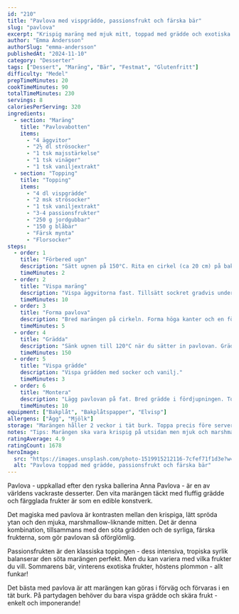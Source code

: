 ```yaml
---
id: "210"
title: "Pavlova med vispgrädde, passionsfrukt och färska bär"
slug: "pavlova"
excerpt: "Krispig maräng med mjuk mitt, toppad med grädde och exotiska frukter. Spektakulär dessert!"
author: "Emma Andersson"
authorSlug: "emma-andersson"
publishedAt: "2024-11-10"
category: "Desserter"
tags: ["Dessert", "Maräng", "Bär", "Festmat", "Glutenfritt"]
difficulty: "Medel"
prepTimeMinutes: 20
cookTimeMinutes: 90
totalTimeMinutes: 230
servings: 8
caloriesPerServing: 320
ingredients:
  - section: "Maräng"
    title: "Pavlovabotten"
    items:
      - "4 äggvitor"
      - "2½ dl strösocker"
      - "1 tsk majsstärkelse"
      - "1 tsk vinäger"
      - "1 tsk vaniljextrakt"
  - section: "Topping"
    title: "Topping"
    items:
      - "4 dl vispgrädde"
      - "2 msk strösocker"
      - "1 tsk vaniljextrakt"
      - "3-4 passionsfrukter"
      - "250 g jordgubbar"
      - "150 g blåbär"
      - "Färsk mynta"
      - "Florsocker"
steps:
  - order: 1
    title: "Förbered ugn"
    description: "Sätt ugnen på 150°C. Rita en cirkel (ca 20 cm) på bakplåtspapper."
    timeMinutes: 2
  - order: 2
    title: "Vispa maräng"
    description: "Vispa äggvitorna fast. Tillsätt sockret gradvis under fortsatt vispning. Vispa tills sockret löst sig och marängen är blank och fast. Tillsätt majsstärkelse, vinäger och vanilj."
    timeMinutes: 10
  - order: 3
    title: "Forma pavlova"
    description: "Bred marängen på cirkeln. Forma höga kanter och en fördjupning i mitten."
    timeMinutes: 5
  - order: 4
    title: "Grädda"
    description: "Sänk ugnen till 120°C när du sätter in pavlovan. Grädda i 75-90 minuter. Släck ugnen och låt pavlovan svalna helt i ugnen."
    timeMinutes: 150
  - order: 5
    title: "Vispa grädde"
    description: "Vispa grädden med socker och vanilj."
    timeMinutes: 3
  - order: 6
    title: "Montera"
    description: "Lägg pavlovan på fat. Bred grädde i fördjupningen. Toppa med bär och passionsfrukt. Garnera med mynta och florsocker. Servera genast!"
    timeMinutes: 10
equipment: ["Bakplåt", "Bakplåtspapper", "Elvisp"]
allergens: ["Ägg", "Mjölk"]
storage: "Marängen håller 2 veckor i tät burk. Toppa precis före servering."
notes: "Tips: Marängen ska vara krispig på utsidan men mjuk och marshmallow-liknande inuti. Vinäger och majsstärkelse hjälper till med detta! Låt svalna helt i ugnen för att undvika sprickor. Variera frukter efter säsong - mango, kiwi, hallon, allt funkar!"
ratingAverage: 4.9
ratingCount: 1678
heroImage:
  src: "https://images.unsplash.com/photo-1519915212116-7cfef71f1d3e?w=1200&q=80"
  alt: "Pavlova toppad med grädde, passionsfrukt och färska bär"
---
```


Pavlova - uppkallad efter den ryska ballerina Anna Pavlova - är en av världens vackraste desserter. Den vita marängen täckt med fluffig grädde och färgglada frukter är som en edible konstverk.

Det magiska med pavlova är kontrasten mellan den krispiga, lätt spröda ytan och den mjuka, marshmallow-liknande mitten. Det är denna kombination, tillsammans med den söta grädden och de syrliga, färska frukterna, som gör pavlovan så oförglömlig.

Passionsfrukten är den klassiska toppingen - dess intensiva, tropiska syrlik balanserar den söta marängen perfekt. Men du kan variera med vilka frukter du vill. Sommarens bär, vinterens exotiska frukter, höstens plommon - allt funkar!

Det bästa med pavlova är att marängen kan göras i förväg och förvaras i en tät burk. På partydagen behöver du bara vispa grädde och skära frukt - enkelt och imponerande!

